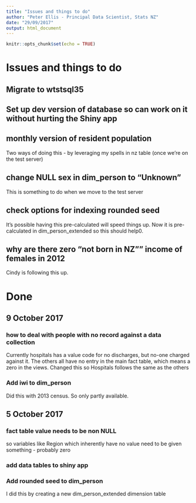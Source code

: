```yaml
---
title: "Issues and things to do"
author: "Peter Ellis - Principal Data Scientist, Stats NZ"
date: "29/09/2017"
output: html_document
---
```


```r
knitr::opts_chunk$set(echo = TRUE)
```

# Issues and things to do


## Migrate to wtstsql35

## Set up dev version of database so can work on it without hurting the Shiny app

##  monthly version of resident population
Two ways of doing this - by leveraging my spells in nz table (once we're on the test server)


## change NULL sex in dim_person to "Unknown"
This is something to do when we move to the test server


## check options for indexing rounded seed

It's possible having this pre-calculated will speed things up.  Now it is pre-calculated in dim_person_extended so this should help0.

## why are there zero "not born in NZ"" income of females in 2012
Cindy is following this up.

# Done

## 9 October 2017

### how to deal with people with no record against a data collection

Currently hospitals has a value code for no discharges, but no-one charged against it.  The others all have no entry in the main fact table, which means a zero in the views.  Changed this so Hospitals follows the same as the others

### Add iwi to dim_person
Did this with 2013 census.  So only partly available.

## 5 October 2017
### fact table value needs to be non NULL
so variables like Region which inherently have no value need to be given something - probably zero

### add data tables to shiny app

### Add rounded seed to dim_person
I did this by creating  a new dim_person_extended dimension table
